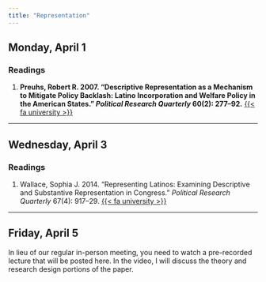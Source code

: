 ```yaml
---
title: "Representation"
---
```


## Monday, April 1

### Readings 

1. **Preuhs, Robert R. 2007. "Descriptive Representation as a Mechanism to Mitigate Policy Backlash: Latino Incorporation and Welfare Policy in the American States." *Political Research Quarterly* 60(2): 277–92.** [{{< fa university >}}](https://go.openathens.net/redirector/agnesscott.edu?url=https%3A%2F%2Fdoi.org%2F10.1177%2F1065912907301981)

---


## Wednesday, April 3

### Readings 

1. Wallace, Sophia J. 2014. "Representing Latinos: Examining Descriptive and Substantive Representation in Congress." *Political Research Quarterly* 67(4): 917–29. [{{< fa university >}}](https://go.openathens.net/redirector/agnesscott.edu?url=https%3A%2F%2Fdoi.org%2F10.1177%2F1065912914541795)


---


## Friday, April 5

In lieu of our regular in-person meeting, you need to watch a pre-recorded lecture that will be posted here. In the video, I will discuss the theory and research design portions of the paper.



 
 
